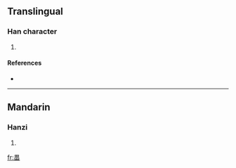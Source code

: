 ==Translingual==

===Han character===
{{Han char|rn=102|rad=田|as=05|sn=10|four=|canj=田田 (WW)}}

# {{defn|Han|sort=田05}}

====References====
* {{Han ref|kx=0760.380|dkj=21802|hdz=42536.030|uh=7555|ud=30037}}

----

==Mandarin==

===Hanzi===
{{cmn-hanzi|pin=[[jiāng]] ([[jiang1]])|wg=chiang<sup>1</sup>}}

# {{defn|Mandarin}}

[[fr:畕]]